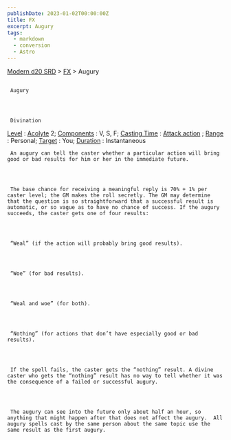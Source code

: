 ```yaml
---
publishDate: 2023-01-02T00:00:00Z
title: FX
excerpt: Augury
tags:
  - markdown
  - conversion
  - Astro
---
```


[Modern d20 SRD](/#modernD20) > [FX](modern-d20-srd-fx-index) > Augury

##

     Augury




     Divination

[Level](modern-d20-srd-fx-level)
:
[Acolyte](modern-d20-srd-classes-advanced-acolyte)
2;
[Components](modern-d20-srd-fx-components)
: V, S, F;
[Casting Time](modern-d20-srd-fx-casting-time)
:
[Attack action](modern-d20-srd-combat-attack-actions)
;
[Range](modern-d20-srd-fx-range)
: Personal;
[Target](modern-d20-srd-fx-target)
: You;
[Duration](modern-d20-srd-fx-duration)
: Instantaneous

     An augury can tell the caster whether a particular action will bring good or bad results for him or her in the immediate future.




     The base chance for receiving a meaningful reply is 70% + 1% per caster level; the GM makes the roll secretly. The GM may determine that the question is so straightforward that a successful result is automatic, or so vague as to have no chance of success. If the augury succeeds, the caster gets one of four results:




     “Weal” (if the action will probably bring good results).




     “Woe” (for bad results).




     “Weal and woe” (for both).




     “Nothing” (for actions that don’t have especially good or bad results).




     If the spell fails, the caster gets the “nothing” result. A divine caster who gets the “nothing” result has no way to tell whether it was the consequence of a failed or successful augury.




     The augury can see into the future only about half an hour, so anything that might happen after that does not affect the augury.  All augury spells cast by the same person about the same topic use the same result as the first augury.
